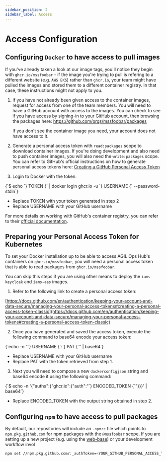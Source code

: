 ```yaml
---
sidebar_position: 2
sidebar_label: Access
---
```



# Access Configuration

## Configuring `Docker` to have access to pull images

If you've already taken a look at our image tags, you'll notice they begin with `ghcr.io/mssfoobar` - if the image
you're trying to pull is refering to a different website (e.g. `AWS EKS`) rather than `ghcr.io`, your team might have
pulled the images and stored them to a different container registry. In that case, these instructions might not apply
to you.

1. If you have not already been given access to the container images, request for access from one of the team members.
   You will need to have a GitHub account with access to the images. You can check to see if you have access by
   signing-in to your GitHub account, then browsing the packages here: https://github.com/orgs/mssfoobar/packages

    If you don't see the container image you need, your account does not have access to it.

2. Generate a personal access token with `read:packages` scope to download container images. If you're doing development
   and also need to push container images, you will also need the `write:packages` scope. You can refer to GitHub's
   official instructions on how to generate personal access tokens here: [Creating a GitHub Personal Access Token](https://docs.github.com/en/authentication/keeping-your-account-and-data-secure/managing-your-personal-access-tokens#creating-a-personal-access-token-classic)

3. Login to Docker with the token:

<CodeBlock language="bash">
	{`$ echo `}
	<span className="highlight">TOKEN</span>
	{` | docker login ghcr.io -u `}
	<span className="highlight">USERNAME</span>
	{` --password-stdin`}
</CodeBlock>

-   Replace <span className="highlight">TOKEN</span> with your token generated in step 2
-   Replace <span className="highlight">USERNAME</span> with your GitHub username

For more details on working with GitHub's container registry, you can refer to their
[official documentation](https://docs.github.com/en/packages/working-with-a-github-packages-registry/working-with-the-container-registry).

## Preparing your Personal Access Token for Kubernetes

To set your Docker installation up to be able to access AGIL Ops Hub's containers on `ghcr.io/mssfoobar`, you will need
a personal access token that is able to read packages from `ghcr.io/mssfoobar`.

You can skip this steps if you are using other means to deploy the `iams-keycloak` and `iams-aas` images.

1. Refer to the following link to create a personal access token:

[https://docs.github.com/en/authentication/keeping-your-account-and-data-secure/managing-your-personal-access-tokens#creating-a-personal-access-token-classic](https://docs.github.com/en/authentication/keeping-your-account-and-data-secure/managing-your-personal-access-tokens#creating-a-personal-access-token-classic)

2. Once you have generated and saved the access token, execute the following command to base64 encode your access token:

<CodeBlock language="bash">
	{`echo -n "`}
	<span className="highlight">USERNAME</span>
	{`:`}
	<span className="highlight">PAT</span>
	{`" | base64`}
</CodeBlock>

-   Replace <span className="highlight">USERNAME</span> with your GitHub username
-   Replace <span className="highlight">PAT</span> with the token retrieved from step 1.

3. Next you will need to compose a new `dockerconfigjson` string and base64 encode it using the following command:

<CodeBlock language="bash">
	{`$ echo -n '{"auths":{"ghcr.io":{"auth":"`}
	<span className="highlight">ENCODED_TOKEN</span>
	{`"}}}' | base64`}
</CodeBlock>

-   Replace <span className="highlight">ENCODED_TOKEN</span> with the output string obtained in step 2.

## Configuring `npm` to have access to pull packages

By default, our repositories will include an `.npmrc` file which points to `npm.pkg.github.com` for npm packages with
the `@mssfoobar` scope. If you are setting up a new project (e.g. using the [web-base](../web-base/overview.md)) or
your development workflow invol

```bash
npm set //npm.pkg.github.com/:_authToken=<YOUR_GITHUB_PERSONAL_ACCESS_TOKEN>
```
